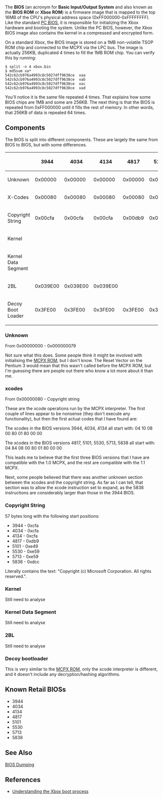 The '''BIOS''' (an acronym for '''Basic Input/Output System''' and also known as the '''BIOS ROM''' or '''Xbox ROM''') is a firmware image that is mapped to the top 16MB of the CPU's physical address space (0xFF000000-0xFFFFFFFF). Like the standard [https://en.wikipedia.org/wiki/BIOS PC BIOS], it is responsible for initializing the Xbox hardware and booting the system. Unlike the PC BIOS, however, the Xbox BIOS image also contains the kernel in a compressed and encrypted form.

On a standard Xbox, the BIOS image is stored on a 1MB non-volatile TSOP ROM chip and connected to the MCPX via the LPC bus. The image is actually 256KB, duplicated 4 times to fill the 1MB ROM chip. You can verify this by running:

<pre>
$ split -n 4 xbox.bin 
$ md5sum xa*
542c62cb976a4993c8c5027dff9638ce  xaa
542c62cb976a4993c8c5027dff9638ce  xab
542c62cb976a4993c8c5027dff9638ce  xac
542c62cb976a4993c8c5027dff9638ce  xad
</pre>

You'll notice it is the same file repeated 4 times. That explains how some BIOS chips are 1MB and some are 256KB. The next thing is that the BIOS is repeated from 0xFF000000 until it fills the rest of memory. In other words, that 256KB of data is repeated 64 times.

== Components ==

The BIOS is split into different components. These are largely the same from BIOS to BIOS, but with some differences.

{| class="wikitable"
!
! 3944
! 4034
! 4134
! 4817
! 5101
! 5530
! 5713
! 5838
|-
! Unknown
| 0x00000
| 0x00000
| 0x00000
| 0x00000
| 0x00000
| 0x00000
| 0x00000
| 0x00000
|-
! X-Codes
| 0x00080
| 0x00080
| 0x00080
| 0x00080
| 0x00080
| 0x00080
| 0x00080
| 0x00080
|-
! Copyright String 
| 0x00cfa
| 0x00cfa
| 0x00cfa
| 0x00db9
| 0x00e49
| 0x00e59
| 0x00e59
| 0x00dcc
|-
! Kernel
| 
| 
| 
| 
| 
| 
| 
| 
|-
! Kernel Data Segment
| 
| 
| 
| 
| 
| 
| 
| 
|-
! 2BL
| 0x039E00
| 0x039E00
| 0x039E00
| 
| 
| 
| 
| 
|-
! Decoy Boot Loader
| 0x3FE00
| 0x3FE00
| 0x3FE00
| 0x3FE00
| 0x3FE00
| 0x3FE00
| 0x3FE00
| 0x3FE00
|}

=== Unknown ===

From 0x00000000 - 0x000000079

Not sure what this does. Some people think it might be involved with initialising the [[MCPX ROM]], but I don't know. The Reset Vector on the Pentium 3 would mean that this wasn't called before the MCPX ROM, but I'm guessing there are people out there who know a lot more about it than me.

=== xcodes ===

From 0x00000080 - Copyright string

These are the xcode operations run by the MCPX interpreter. The first couple of lines appear to be nonsense (they don't execute any functionality), but then the first actual codes that I have found are:

The xcodes in the BIOS versions 3944, 4034, 4134 all start with:
04 10 08 00 80 01 80 00 00

The xcodes in the BIOS versions 4817, 5101, 5530, 5713, 5838 all start with:
04 84 08 00 80 01 80 00 00

This leads me to believe that the first three BIOS versions that I have are compatible with the 1.0 MCPX, and the rest are compatible with the 1.1 MCPX.

Next, some people believed that there was another unknown section between the xcodes and the copyright string. As far as I can tell, that section was to allow the xcode instruction set to expand, as the 5838 instructions are considerably larger than those in the 3944 BIOS.

=== Copyright String ===

57 bytes long with the following start positions:

* 3944 - 0xcfa
* 4034 - 0xcfa
* 4134 - 0xcfa
* 4817 - 0xdb9
* 5101 - 0xe49
* 5530 - 0xe59
* 5713 - 0xe59
* 5838 - 0xdcc

Literally contains the text: "Copyright (c) Microsoft Corporation. All rights reserved.".

=== Kernel ===

Still need to analyse

=== Kernel Data Segment ===

Still need to analyse

=== 2BL ===

Still need to analyse

=== Decoy bootloader ===

This is very similar to the [[MCPX ROM]], only the xcode interpreter is different, and it doesn't include any decryption/hashing algorithms.

== Known Retail BIOSs ==

* 3944
* 4034
* 4134
* 4817
* 5101
* 5530
* 5713
* 5838

== See Also ==

[[BIOS Dumping]]

== References ==

* [http://hackspot.net/XboxBlog/?p=1 Understanding the Xbox boot process]